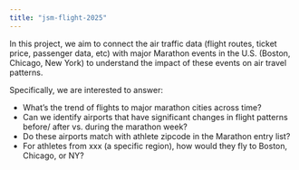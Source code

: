 ```yaml
---
title: "jsm-flight-2025"
---
```


In this project, we aim to connect the air traffic data (flight routes, ticket price, passenger data, etc) with major Marathon events in the U.S. (Boston, Chicago, New York) to understand the impact of these events on air travel patterns.

Specifically, we are interested to answer:

- What's the trend of flights to major marathon cities across time?
- Can we identify airports that have significant changes in flight patterns before/ after vs. during the marathon week? 
- Do these airports match with athlete zipcode in the Marathon entry list?
- For athletes from xxx (a specific region), how would they fly to Boston, Chicago, or NY?

